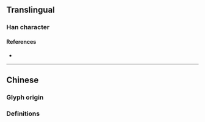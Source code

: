 {{character info}}
==Translingual==

===Han character===
{{Han char|rn=96|rad=玉|as=12|sn=16|four=|canj=MGLX|ids=⿰𤣩肅}}

====References====
* {{Han ref|kx=0742.050|dkj=21241|dj=1151.180|hdz=21142.080|uh=749B|ud=29851}}

----

==Chinese==
{{zh-forms|s=𰢄}}

===Glyph origin===
{{Han etym}}

===Definitions===
{{zh-see|玊|v}}
